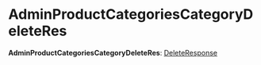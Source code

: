
# AdminProductCategoriesCategoryDeleteRes

 **AdminProductCategoriesCategoryDeleteRes**: [DeleteResponse](../interfaces/medusa.DeleteResponse.mdx)
